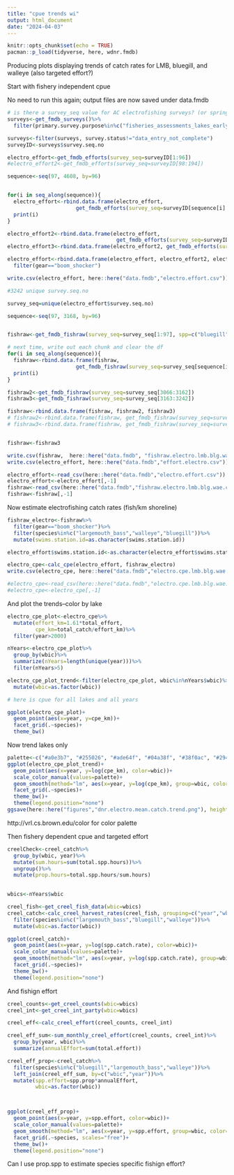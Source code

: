 ```yaml
---
title: "cpue trends wi"
output: html_document
date: "2024-04-03"
---
```


```r
knitr::opts_chunk$set(echo = TRUE)
pacman::p_load(tidyverse, here, wdnr.fmdb)
```

Producing plots displaying trends of catch rates for  LMB, bluegill, and walleye
(also targeted effort?)

Start with fishery independent cpue

No need to run this again; output files are now saved under data.fmdb
```r
# is there a survey_seq value for AC electrofishing surveys? (or springtime surveys in general?)
surveys<-get_fmdb_surveys()%>%
  filter(primary.survey.purpose%in%c("fisheries_assessments_lakes_early_spring_wae_mue","fisheries_assessments_lakes_late_spring_bass_pan"))

surveys<-filter(surveys, survey.status!="data_entry_not_complete")
surveyID<-surveys$survey.seq.no

electro_effort<-get_fmdb_efforts(survey_seq=surveyID[1:96])
#electro_effort2<-get_fmdb_efforts(survey_seq=surveyID[98:194])

sequence<-seq(97, 4608, by=96)


for(i in seq_along(sequence)){
  electro_effort<-rbind.data.frame(electro_effort,
                      get_fmdb_efforts(survey_seq=surveyID[sequence[i]:sequence[(i+1)]]))
  print(i)
}

electro_effort2<-rbind.data.frame(electro_effort,
                                   get_fmdb_efforts(survey_seq=surveyID[4500:4596]))
electro_effort3<-rbind.data.frame(electro_effort2, get_fmdb_efforts(survey_seq=surveyID[4597:4637]))

electro_effort<-rbind.data.frame(electro_effort, electro_effort2, electro_effort3)%>%
  filter(gear=="boom_shocker")

write.csv(electro_effort, here::here("data.fmdb","electro.effort.csv"))

#3242 unique survey.seq.no

survey_seq=unique(electro_effort$survey.seq.no)

sequence<-seq(97, 3168, by=96)


fishraw<-get_fmdb_fishraw(survey_seq=survey_seq[1:97], spp=c("bluegill","walleye","largemouth bass"))

# next time, write out each chunk and clear the df
for(i in seq_along(sequence)){
  fishraw<-rbind.data.frame(fishraw,
                      get_fmdb_fishraw(survey_seq=survey_seq[sequence[i]:sequence[(i+1)]]))
  print(i)
}

fishraw2<-get_fmdb_fishraw(survey_seq=survey_seq[3066:3162])
fishraw3<-get_fmdb_fishraw(survey_seq=survey_seq[3163:3242])

fishraw<-rbind.data.frame(fishraw, fishraw2, fishraw3)
# fishraw2<-rbind.data.frame(fishraw, get_fmdb_fishraw(survey_seq=survey_seq[3162:3200]))
# fishraw3<-rbind.data.frame(fishraw, get_fmdb_fishraw(survey_seq=survey_seq[3201:3242]))


fishraw<-fishraw3

write.csv(fishraw,  here::here("data.fmdb", "fishraw.electro.lmb.blg.wae.csv"))
write.csv(electro_effort, here::here("data.fmdb","effort.electro.csv"))
```


```r
electro_effort<-read_csv(here::here("data.fmdb","electro.effort.csv"))
electro_effort<-electro_effort[,-1]
fishraw<-read_csv(here::here("data.fmdb","fishraw.electro.lmb.blg.wae.csv"))
fishraw<-fishraw[,-1]
```
Now estimate electrofishing catch rates (fish/km shoreline) 

```r
fishraw_electro<-fishraw%>%
  filter(gear=="boom_shocker")%>%
  filter(species%in%c("largemouth_bass","walleye","bluegill"))%>%
  mutate(swims.station.id=as.character(swims.station.id))

electro_effort$swims.station.id<-as.character(electro_effort$swims.station.id)

electro_cpe<-calc_cpe(electro_effort, fishraw_electro)
write.csv(electro_cpe, here::here("data.fmdb","electro.cpe.lmb.blg.wae.csv"))

#electro_cpe<-read_csv(here::here("data.fmdb","electro.cpe.lmb.blg.wae.csv"))
#electro_cpe<-electro_cpe[,-1]
```
And plot the trends--color by lake

```r
electro_cpe_plot<-electro_cpe%>%
  mutate(effort_km=1.61*total_effort,
         cpe_km=total_catch/effort_km)%>%
  filter(year>2000)

nYears<-electro_cpe_plot%>%
  group_by(wbic)%>%
  summarize(nYears=length(unique(year)))%>%
  filter(nYears>5)

electro_cpe_plot_trend<-filter(electro_cpe_plot, wbic%in%nYears$wbic)%>%
  mutate(wbic=as.factor(wbic))

# here is cpue for all lakes and all years
```


```r
ggplot(electro_cpe_plot)+
  geom_point(aes(x=year, y=cpe_km))+
  facet_grid(.~species)+
  theme_bw()
```
Now trend lakes only

```r

palette<-c("#a0e3b7", "#255026", "#ade64f", "#04a38f", "#38f0ac", "#294775", "#8c88d7", "#a335c8", "#e18af4", "#782857", "#4ea6dc", "#4f42ab", "#eec8f1", "#fd048f", "#fe16f4", "#2524f9", "#54a32f", "#24e53d", "#7c8869", "#ead624", "#743502", "#fca283", "#d5082d", "#f79302", "#ecd292", "black","gray","tan")
ggplot(electro_cpe_plot_trend)+
  geom_point(aes(x=year, y=log(cpe_km), color=wbic))+
  scale_color_manual(values=palette)+
  geom_smooth(method="lm", aes(x=year, y=log(cpe_km), group=wbic, color=wbic), se=F)+
  facet_grid(.~species)+
  theme_bw()+
  theme(legend.position="none")
ggsave(here::here("figures","dnr.electro.mean.catch.trend.png"), height=4, width=10)
```
http://vrl.cs.brown.edu/color for color palette

Then fishery dependent cpue and targeted effort

```r
creelCheck<-creel_catch%>%
  group_by(wbic, year)%>%
  mutate(sum.hours=sum(total.spp.hours))%>%
  ungroup()%>%
  mutate(prop.hours=total.spp.hours/sum.hours)
  
```


```r
wbics<-nYears$wbic

creel_fish<-get_creel_fish_data(wbic=wbics)
creel_catch<-calc_creel_harvest_rates(creel_fish, grouping=c("year","wbic"))
  filter(species%in%c("largemouth_bass","bluegill","walleye"))%>%
  mutate(wbic=as.factor(wbic))

ggplot(creel_catch)+
  geom_point(aes(x=year, y=log(spp.catch.rate), color=wbic))+
  scale_color_manual(values=palette)+
  geom_smooth(method="lm", aes(x=year, y=log(spp.catch.rate), group=wbic, color=wbic), se=F)+
  facet_grid(.~species)+
  theme_bw()+
  theme(legend.position="none")

```
And fishign effort

```r
creel_counts<-get_creel_counts(wbic=wbics)
creel_int<-get_creel_int_party(wbic=wbics)

creel_eff<-calc_creel_effort(creel_counts, creel_int)

creel_eff_sum<-sum_monthly_creel_effort(creel_counts, creel_int)%>%
  group_by(year, wbic)%>%
  summarize(annualEffort=sum(total.effort))

creel_eff_prop<-creel_catch%>%
  filter(species%in%c("bluegill","largemouth_bass","walleye"))%>%
  left_join(creel_eff_sum, by=c("wbic","year"))%>%
  mutate(spp.effort=spp.prop*annualEffort,
         wbic=as.factor(wbic))



ggplot(creel_eff_prop)+
  geom_point(aes(x=year, y=spp.effort, color=wbic))+
  scale_color_manual(values=palette)+
  geom_smooth(method="lm", aes(x=year, y=spp.effort, group=wbic, color=wbic), se=F)+
  facet_grid(.~species, scales="free")+
  theme_bw()+
  theme(legend.position="none")

```

Can I use prop.spp to estimate species specific fishign effort?
